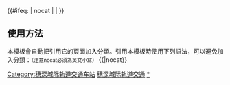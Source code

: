 {{鐵道路線|
|lua=1
| 模板名稱 = 穗深城际铁路
| Logo = [[File:China Railways.svg|17px]]
| 名稱 = [[穗深城际铁路]]（部分开通）
| 代表色 = #0033c9
| 車站列表 = blstart ~ 花都 ~ 花城街 ~ 花山镇 ~ 白云机场北 ~ ''白云机场南'' ~ ''白云机场东'' ~ #''竹料站 (铁路)''#（→[[广佛环线]]） ~ ''钟落潭东'' ~ ''九佛'' ~ ''佛塱'' ~ ''新龙站 (广州市)'' ~ ''镇龙站 (铁路)'' ~ ''永宁北'' ~ ''永宁南'' ~ blline ~ 廣州東 ~ 石牌站 (广州) ~ #''天河东''#<sub> ←[[广深铁路]]</sub> ~ blend ~ 新塘南 ~ 中堂 ~ 望牛墩 ~ 东莞西 ~ 洪梅 ~ 东莞港 ~ 厚街 ~ 虎门北 ~ 虎门东 ~ 长安西 ~ 长安站 (东莞市) ~ 沙井西 ~ 福海西 ~ 深圳机场北 ~ 深圳机场站 (国铁) ~ ''西乡站 (国铁)'' ~ ''宝安站 (国铁)'' ~ ''前海站 (国铁)'' ~ ''超级总部'' ~ ''皇岗口岸站 (铁路)''
|註釋=''斜體''表示的車站尚未開通<br />新塘南站—花都站之间为北延段（新白广城际铁路），深圳机场站—皇岗口岸站为南延段
}}<includeonly>{{#ifeq: {{{1}}} | nocat | <!--空--> | [[Category:穗深城际轨道交通车站]] }}</includeonly><noinclude>

==使用方法==
本模板會自動把引用它的頁面加入分類。引用本模板時使用下列語法，可以避免加入分類：<small>（注意nocat必須為英文小寫）</small>
<nowiki>{{</nowiki>{{PAGENAME}}<nowiki>|nocat}}</nowiki>
[[Category:中國鐵路路線模板|穗深城际轨道交通]]
[[Category:穗深城际轨道交通车站|*]]
</noinclude>